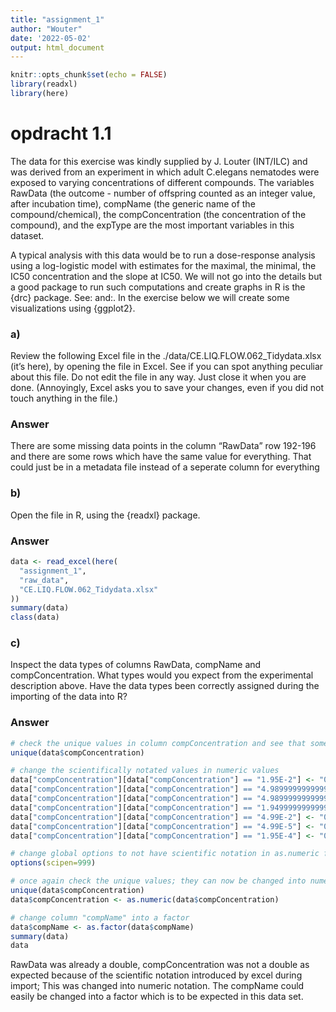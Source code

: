 ```yaml
---
title: "assignment_1"
author: "Wouter"
date: '2022-05-02'
output: html_document
---
```


```r
knitr::opts_chunk$set(echo = FALSE)
library(readxl)
library(here)
```

# opdracht 1.1

The data for this exercise was kindly supplied by J. Louter (INT/ILC) and was derived from an experiment in which adult C.elegans nematodes were exposed to varying concentrations of different compounds. The variables RawData (the outcome - number of offspring counted as an integer value, after incubation time), compName (the generic name of the compound/chemical), the compConcentration (the concentration of the compound), and the expType are the most important variables in this dataset.

A typical analysis with this data would be to run a dose-response analysis using a log-logistic model with estimates for the maximal, the minimal, the IC50 concentration and the slope at IC50. We will not go into the details but a good package to run such computations and create graphs in R is the {drc} package. See: and:. In the exercise below we will create some visualizations using {ggplot2}.

### a)
Review the following Excel file in the ./data/CE.LIQ.FLOW.062_Tidydata.xlsx (it’s here), by opening the file in Excel. See if you can spot anything peculiar about this file. Do not edit the file in any way. Just close it when you are done. (Annoyingly, Excel asks you to save your changes, even if you did not touch anything in the file.)

### Answer
There are some missing data points in the column "RawData" row 192-196 and there are some rows which have the same value for everything. That could just be in a metadata file instead of a seperate column for everything

### b)
Open the file in R, using the {readxl} package.

### Answer
```r
data <- read_excel(here(
  "assignment_1",
  "raw_data",
  "CE.LIQ.FLOW.062_Tidydata.xlsx"
))
summary(data)
class(data)
```

### c)
Inspect the data types of columns RawData, compName and compConcentration. What types would you expect from the experimental description above. Have the data types been correctly assigned during the importing of the data into R?

### Answer
```r
# check the unique values in column compConcentration and see that some of the values are in scientific notation which causes the values to be read as character instead of numeric
unique(data$compConcentration)

# change the scientifically notated values in numeric values
data["compConcentration"][data["compConcentration"] == "1.95E-2"] <- "0.0195"
data["compConcentration"][data["compConcentration"] == "4.9899999999999996E-3"] <- "0.0049899999999999996"
data["compConcentration"][data["compConcentration"] == "4.9899999999999999E-4"] <- "0.00049899999999999999"
data["compConcentration"][data["compConcentration"] == "1.9499999999999999E-3"] <- "0.0019499999999999999"
data["compConcentration"][data["compConcentration"] == "4.99E-2"] <- "0.0499"
data["compConcentration"][data["compConcentration"] == "4.99E-5"] <- "0.0000499"
data["compConcentration"][data["compConcentration"] == "1.95E-4"] <- "0.000195"

# change global options to not have scientific notation in as.numeric function
options(scipen=999)

# once again check the unique values; they can now be changed into numeric values
unique(data$compConcentration)
data$compConcentration <- as.numeric(data$compConcentration)

# change column "compName" into a factor
data$compName <- as.factor(data$compName)
summary(data)
data
```
RawData was already a double, compConcentration was not a double as expected because of the scientific notation introduced by excel during import; This was changed into numeric notation. The compName could easily be changed into a factor which is to be expected in this data set. 


